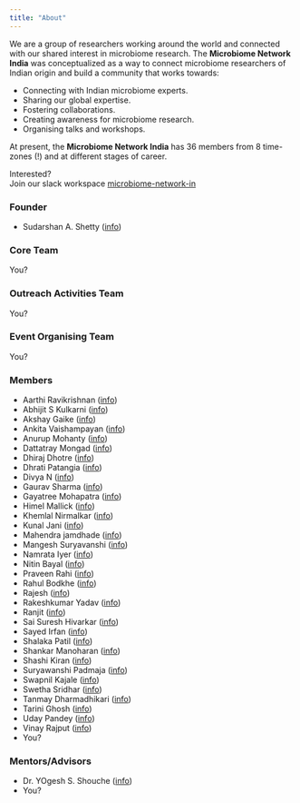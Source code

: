 ```yaml
---
title: "About"
---
```


We are a group of researchers working around the world and connected with our shared interest in microbiome research. 
The **Microbiome Network India** was conceptualized as a way to connect microbiome researchers of Indian origin and build a community that works towards:  

* Connecting with Indian microbiome experts.   
* Sharing our global expertise. 
* Fostering collaborations.  
* Creating awareness for microbiome research.   
* Organising talks and workshops.  

At present, the **Microbiome Network India** has 36 members from 8 time-zones (!) and at different stages of career.   

Interested?  
Join our slack workspace [microbiome-network-in](https://join.slack.com/t/microbiome-network-in/shared_invite/zt-skbpgrhs-C7REKkLMwUWSiypkRR_hfw)   

### Founder  

* Sudarshan A. Shetty ([info](https://microsud.github.io/sudarshanshetty.io/))   

### Core Team   
You?   

### Outreach Activities Team   
You?  

### Event Organising Team  
You?  

### Members  

* Aarthi Ravikrishnan ([info]())  
* Abhijit S Kulkarni ([info]())   
* Akshay Gaike ([info]())    
* Ankita Vaishampayan ([info]())   
* Anurup Mohanty ([info]())    
* Dattatray Mongad ([info](http://microdm.net.in/))   
* Dhiraj Dhotre ([info]())   
* Dhrati Patangia ([info]())   
* Divya N ([info]())    
* Gaurav Sharma ([info](https://sites.google.com/view/sharmaglab/))   
* Gayatree Mohapatra ([info]())      
* Himel Mallick ([info](http://www.himelmallick.org/))   
* Khemlal Nirmalkar ([info]())   
* Kunal Jani ([info]())   
* Mahendra jamdhade ([info]())   
* Mangesh Suryavanshi ([info]())   
* Namrata Iyer ([info]())   
* Nitin Bayal ([info]())   
* Praveen Rahi ([info](http://210.212.161.138/ncmr/details#drpraveen_rahiInfo))   
* Rahul Bodkhe ([info]())  
* Rajesh ([info]())  
* Rakeshkumar Yadav ([info]())  
* Ranjit ([info]())  
* Sai Suresh Hivarkar ([info]())  
* Sayed Irfan ([info]())  
* Shalaka Patil ([info]())  
* Shankar Manoharan ([info]())   
* Shashi Kiran ([info]())  
* Suryawanshi Padmaja ([info]())  
* Swapnil Kajale ([info]())  
* Swetha Sridhar ([info]())   
* Tanmay Dharmadhikari ([info]())  
* Tarini Ghosh ([info]())    
* Uday Pandey ([info]())  
* Vinay Rajput ([info]())   
* You?  

### Mentors/Advisors  
* Dr. YOgesh S. Shouche ([info](https://www.theysslab.com/team.html))   
* You?  
